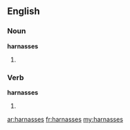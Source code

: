 ==English==

===Noun===
'''harnasses'''

# {{plural of|harnass}}

===Verb===
'''harnasses'''

# {{third-person singular of|harnass}}

[[ar:harnasses]]
[[fr:harnasses]]
[[my:harnasses]]